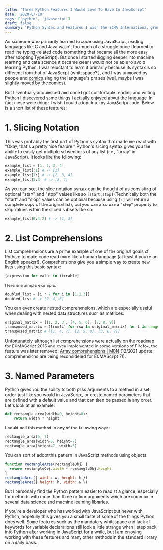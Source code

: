 ```yaml
---
title: 'Three Python Features I Would Love To Have In JavaScript'
date: '2020-07-10'
tags: ['python', 'javascript']
draft: false
summary: 'Python Syntax and Features I wish the ECMA International group would add to JavaScript'
---
```


As someone who primarily learned to code using JavaScript, reading languages like C and Java wasn't too much of a struggle once I learned to read the typing-related code (something that became all the more easy after adopting TypeScript). But once I started digging deeper into machine learning and data science it became clear I would not be able to avoid learning Python. I was reluctant to learn it primarily because its syntax is so different from that of JavaScript (whitespace?!), and I was unmoved by people and [comics](https://xkcd.com/353/) singing the language's praises (well, maybe I was slightly moved by the comics).

But I eventually acquiesced and once I got comfortable reading and writing Python I discovered some things I actually enjoyed about the language. In fact these were things I wish I could adopt into my JavaScript code. Below is a short list of these features:

# 1. Slicing Notation

This was probably the first part of Python's syntax that made me react with “Okay, that's a pretty nice feature.” Python's slicing syntax gives you the ability to easily get multiple subsections of any list (i.e., “array” in JavaScript). It looks like the following:

```python
example_list = [1, 2, 3, 4]
example_list[:1] # -> [1]
example_list[1:] # -> [2, 3, 4]
example_list[1:3] # -> [2, 3]
```

As you can see, the slice notation syntax can be thought of as consisting of optional "start" and "stop" values like so `[start:stop]` (Technically both the "start" and "stop" values can be optional because using `[:]` will return a complete copy of the original list), but you can also use a "step" property to skip values within the sliced subsets like so:

```python
example_list[0:4:2] # -> [1, 3]
```

# 2. List Comprehensions

List comprehensions are a prime example of one of the original goals of Python: to make code read more like a human language (at least if you're an English speaker!). Comprehensions give you a simple way to create new lists using this basic syntax:

```python
[expression for value in iterable]
```

Here is a simple example:

```python
doubled_list = [i * 2 for i in [1,2,3]]
doubled_list # -> [2, 4, 6]
```

You can even create nested comprehensions, which are especially useful when dealing with nested data structures such as matrices:

```python
original_matrix = [[1, 2, 3], [4, 5, 6], [7, 8, 9]]
transposed_matrix = [[row[i] for row in original_matrix] for i in range(3)]
transposed_matrix # [[1, 4, 7], [2, 5, 8], [3, 6, 9]]
```

Unfortunately, although list comprehensions were actually on the roadmap for ECMAScript 2015 and even implemented in some versions of Firefox, the feature was later removed: [Array comprehensions | MDN](http://www-lia.deis.unibo.it/materiale/JS/developer.mozilla.org/en-US/docs/Web/JavaScript/Reference/Operators/Array_comprehensions.html) (12/2021 update: comprehensions are being reconsidered for ECMAScript 7!).

# 3. Named Parameters

Python gives you the ability to both pass arguments to a method in a set order, just like you would in JavaScript, or create named parameters that are defined with a default value and that can then be passed in any order. Let's look at an example:

```python
def rectangle_area(width=0, height=0):
    return width * height
```

I could call this method in any of the following ways:

```python
rectangle_area(5, 7)
rectangle_area(width=5, height=7)
rectangle_area(height=7, width=5)
```

You can sort of adopt this pattern in JavaScript methods using objects:

```javascript
function rectangleArea(rectangleObj) {
  return rectangleObj.width * rectangleObj.height
}
rectangleArea({ width: w, height: h })
rectangleArea({ height: h, width: w })
```

But I personally find the Python pattern easier to read at a glance, especially for methods with more than three or four arguments which are common in several data science and machine learning libraries.

If you're a developer who has worked with JavaScript but never with Python, hopefully this gives you a small taste of some of the things Python does well. Some features such as the mandatory whitespace and lack of keywords for variable declarations still look a little strange when I step back into Python after working in JavaScript for a while, but I am enjoying working with these features and many other methods in the standard library on a daily basis.
